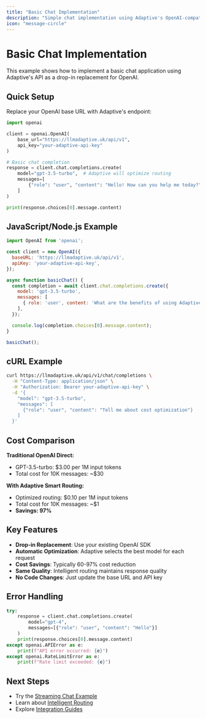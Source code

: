 ```yaml
---
title: "Basic Chat Implementation"
description: "Simple chat implementation using Adaptive's OpenAI-compatible API"
icon: "message-circle"
---
```


# Basic Chat Implementation

This example shows how to implement a basic chat application using Adaptive's API as a drop-in replacement for OpenAI.

## Quick Setup

Replace your OpenAI base URL with Adaptive's endpoint:

```python
import openai

client = openai.OpenAI(
    base_url="https://llmadaptive.uk/api/v1",
    api_key="your-adaptive-api-key"
)

# Basic chat completion
response = client.chat.completions.create(
    model="gpt-3.5-turbo",  # Adaptive will optimize routing
    messages=[
        {"role": "user", "content": "Hello! How can you help me today?"}
    ]
)

print(response.choices[0].message.content)
```

## JavaScript/Node.js Example

```javascript
import OpenAI from 'openai';

const client = new OpenAI({
  baseURL: 'https://llmadaptive.uk/api/v1',
  apiKey: 'your-adaptive-api-key',
});

async function basicChat() {
  const completion = await client.chat.completions.create({
    model: 'gpt-3.5-turbo',
    messages: [
      { role: 'user', content: 'What are the benefits of using Adaptive?' }
    ],
  });

  console.log(completion.choices[0].message.content);
}

basicChat();
```

## cURL Example

```bash
curl https://llmadaptive.uk/api/v1/chat/completions \
  -H "Content-Type: application/json" \
  -H "Authorization: Bearer your-adaptive-api-key" \
  -d '{
    "model": "gpt-3.5-turbo",
    "messages": [
      {"role": "user", "content": "Tell me about cost optimization"}
    ]
  }'
```

## Cost Comparison

**Traditional OpenAI Direct:**
- GPT-3.5-turbo: $3.00 per 1M input tokens
- Total cost for 10K messages: ~$30

**With Adaptive Smart Routing:**
- Optimized routing: $0.10 per 1M input tokens  
- Total cost for 10K messages: ~$1
- **Savings: 97%**

## Key Features

- **Drop-in Replacement**: Use your existing OpenAI SDK
- **Automatic Optimization**: Adaptive selects the best model for each request
- **Cost Savings**: Typically 60-97% cost reduction
- **Same Quality**: Intelligent routing maintains response quality
- **No Code Changes**: Just update the base URL and API key

## Error Handling

```python
try:
    response = client.chat.completions.create(
        model="gpt-4",
        messages=[{"role": "user", "content": "Hello"}]
    )
    print(response.choices[0].message.content)
except openai.APIError as e:
    print(f"API error occurred: {e}")
except openai.RateLimitError as e:
    print(f"Rate limit exceeded: {e}")
```

## Next Steps

- Try the [Streaming Chat Example](/examples/streaming-chat)
- Learn about [Intelligent Routing](/features/intelligent-routing)
- Explore [Integration Guides](/integrations/openai-sdk)